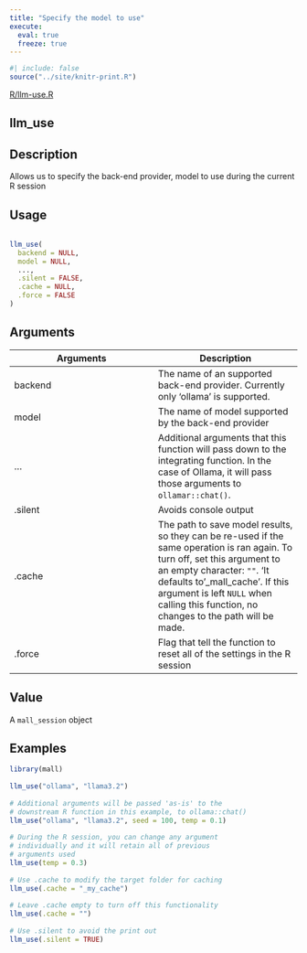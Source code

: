 ```yaml
---
title: "Specify the model to use"
execute:
  eval: true
  freeze: true
---
```


```r
#| include: false
source("../site/knitr-print.R")
```

[R/llm-use.R](https://github.com/mlverse/mall/blob/main/R/llm-use.R)

## llm_use

## Description
 Allows us to specify the back-end provider, model to use during the current R session 


## Usage
```r
 
llm_use( 
  backend = NULL, 
  model = NULL, 
  ..., 
  .silent = FALSE, 
  .cache = NULL, 
  .force = FALSE 
) 
```

## Arguments
|Arguments|Description|
|---|---|
| backend | The name of an supported back-end provider. Currently only 'ollama' is supported. |
| model | The name of model supported by the back-end provider |
| ... | Additional arguments that this function will pass down to the integrating function. In the case of Ollama, it will pass those arguments to `ollamar::chat()`. |
| .silent | Avoids console output |
| .cache | The path to save model results, so they can be re-used if the same operation is ran again. To turn off, set this argument to an empty character: `""`. 'It defaults to '_mall_cache'. If this argument is left `NULL` when calling this function, no changes to the path will be made. |
| .force | Flag that tell the function to reset all of the settings in the R session |



## Value
 A `mall_session` object 


## Examples
```r
 
library(mall) 
 
llm_use("ollama", "llama3.2") 
 
# Additional arguments will be passed 'as-is' to the 
# downstream R function in this example, to ollama::chat() 
llm_use("ollama", "llama3.2", seed = 100, temp = 0.1) 
 
# During the R session, you can change any argument 
# individually and it will retain all of previous 
# arguments used 
llm_use(temp = 0.3) 
 
# Use .cache to modify the target folder for caching 
llm_use(.cache = "_my_cache") 
 
# Leave .cache empty to turn off this functionality 
llm_use(.cache = "") 
 
# Use .silent to avoid the print out 
llm_use(.silent = TRUE) 
 
```


